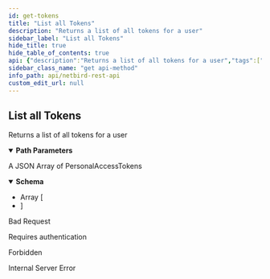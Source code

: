 ```yaml
---
id: get-tokens
title: "List all Tokens"
description: "Returns a list of all tokens for a user"
sidebar_label: "List all Tokens"
hide_title: true
hide_table_of_contents: true
api: {"description":"Returns a list of all tokens for a user","tags":["Tokens"],"operationId":"getTokens","security":[{"BearerAuth":[]},{"TokenAuth":[]}],"parameters":[{"in":"path","name":"userId","required":true,"schema":{"type":"string"},"description":"The unique identifier of a user"}],"responses":{"200":{"description":"A JSON Array of PersonalAccessTokens","content":{"application/json":{"schema":{"type":"array","items":{"type":"object","properties":{"id":{"description":"ID of a token","type":"string"},"name":{"description":"Name of the token","type":"string"},"expiration_date":{"description":"Date the token expires","type":"string","format":"date-time"},"created_by":{"description":"User ID of the user who created the token","type":"string"},"created_at":{"description":"Date the token was created","type":"string","format":"date-time"},"last_used":{"description":"Date the token was last used","type":"string","format":"date-time"}},"required":["id","name","expiration_date","created_by","created_at"],"title":"PersonalAccessToken"}}}}},"400":{"description":"Bad Request","content":{}},"401":{"description":"Requires authentication","content":{}},"403":{"description":"Forbidden","content":{}},"500":{"description":"Internal Server Error","content":{}}},"method":"get","path":"/api/users/{userId}/tokens","servers":[{"url":"https://netbird.io","description":"Default server"}],"securitySchemes":{"BearerAuth":{"type":"http","scheme":"bearer","bearerFormat":"JWT"},"TokenAuth":{"type":"apiKey","in":"header","name":"Authorization","description":"Prefix the value with \\\"Token\\\" to indicate the custom authorization type"}},"info":{"title":"NetBird REST API","description":"API to manipulate groups, rules, policies and retrieve information about peers and users","version":"0.0.1"},"postman":{"name":"List all Tokens","description":{"content":"Returns a list of all tokens for a user","type":"text/plain"},"url":{"path":["api","users",":userId","tokens"],"host":["{{baseUrl}}"],"query":[],"variable":[{"disabled":false,"description":{"content":"(Required) The unique identifier of a user","type":"text/plain"},"type":"any","value":"","key":"userId"}]},"header":[{"key":"Accept","value":"application/json"}],"method":"GET","auth":{"type":"bearer","bearer":[{"type":"any","value":"<Bearer Token>","key":"token"}]}}}
sidebar_class_name: "get api-method"
info_path: api/netbird-rest-api
custom_edit_url: null
---
```



## List all Tokens



Returns a list of all tokens for a user

<details style={{"marginBottom":"1rem"}} data-collapsed={false} open={true}><summary style={{}}><strong>Path Parameters</strong></summary><div><ul><ParamsItem className={"paramsItem"} param={{"in":"path","name":"userId","required":true,"schema":{"type":"string"},"description":"The unique identifier of a user"}}></ParamsItem></ul></div></details><div><ApiTabs><TabItem label={"200"} value={"200"}><div>

A JSON Array of PersonalAccessTokens

</div><div><MimeTabs schemaType={"response"}><TabItem label={"application/json"} value={"application/json"}><SchemaTabs><TabItem label={"Schema"} value={"Schema"}><details style={{}} data-collapsed={false} open={true}><summary style={{"textAlign":"left"}}><strong>Schema</strong></summary><div style={{"textAlign":"left","marginLeft":"1rem"}}></div><ul style={{"marginLeft":"1rem"}}><li><div style={{"fontSize":"var(--ifm-code-font-size)","opacity":"0.6","marginLeft":"-.5rem","paddingBottom":".5rem"}}>Array [</div></li><SchemaItem collapsible={false} name={"id"} required={true} schemaName={"string"} qualifierMessage={undefined} schema={{"description":"ID of a token","type":"string"}}></SchemaItem><SchemaItem collapsible={false} name={"name"} required={true} schemaName={"string"} qualifierMessage={undefined} schema={{"description":"Name of the token","type":"string"}}></SchemaItem><SchemaItem collapsible={false} name={"expiration_date"} required={true} schemaName={"date-time"} qualifierMessage={undefined} schema={{"description":"Date the token expires","type":"string","format":"date-time"}}></SchemaItem><SchemaItem collapsible={false} name={"created_by"} required={true} schemaName={"string"} qualifierMessage={undefined} schema={{"description":"User ID of the user who created the token","type":"string"}}></SchemaItem><SchemaItem collapsible={false} name={"created_at"} required={true} schemaName={"date-time"} qualifierMessage={undefined} schema={{"description":"Date the token was created","type":"string","format":"date-time"}}></SchemaItem><SchemaItem collapsible={false} name={"last_used"} required={false} schemaName={"date-time"} qualifierMessage={undefined} schema={{"description":"Date the token was last used","type":"string","format":"date-time"}}></SchemaItem><li><div style={{"fontSize":"var(--ifm-code-font-size)","opacity":"0.6","marginLeft":"-.5rem"}}>]</div></li></ul></details></TabItem><TabItem label={"Example (from schema)"} value={"Example (from schema)"}><ResponseSamples responseExample={"[\n  {\n    \"id\": \"string\",\n    \"name\": \"string\",\n    \"expiration_date\": \"2023-04-26T12:12:56.620Z\",\n    \"created_by\": \"string\",\n    \"created_at\": \"2023-04-26T12:12:56.620Z\",\n    \"last_used\": \"2023-04-26T12:12:56.620Z\"\n  }\n]"} language={"json"}></ResponseSamples></TabItem></SchemaTabs></TabItem></MimeTabs></div></TabItem><TabItem label={"400"} value={"400"}><div>

Bad Request

</div><div></div></TabItem><TabItem label={"401"} value={"401"}><div>

Requires authentication

</div><div></div></TabItem><TabItem label={"403"} value={"403"}><div>

Forbidden

</div><div></div></TabItem><TabItem label={"500"} value={"500"}><div>

Internal Server Error

</div><div></div></TabItem></ApiTabs></div>
      